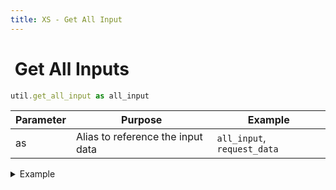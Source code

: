 ```yaml
---
title: XS - Get All Input
---
```


# <img src="../assets/docuBadge (11).png" alt="" data-size="line"> Get All Inputs <a href="#xs-getallinput" id="xs-getallinput"></a>

```javascript
util.get_all_input as all_input
```

| Parameter | Purpose                           | Example                     |
| --------- | --------------------------------- | --------------------------- |
| as        | Alias to reference the input data | `all_input`, `request_data` |

<details>

<summary>Example</summary>

```javascript
util.get_all_input as request_data

debug.log {
  value = request_data
}
```

* Retrieves all input data from the current request as defined in the inputs section

</details>
